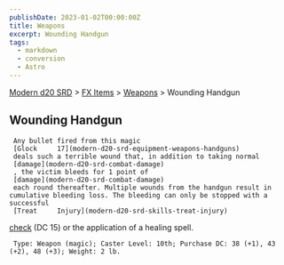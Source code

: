 ```yaml
---
publishDate: 2023-01-02T00:00:00Z
title: Weapons
excerpt: Wounding Handgun
tags:
  - markdown
  - conversion
  - Astro
---
```


[Modern d20 SRD](/#modernD20) > [FX Items](modern-d20-srd-fx-items-index) > [Weapons](modern-d20-srd-fx-items-weapons) > Wounding Handgun

## Wounding Handgun




     Any bullet fired from this magic
     [Glock     17](modern-d20-srd-equipment-weapons-handguns)
     deals such a terrible wound that, in addition to taking normal
     [damage](modern-d20-srd-combat-damage)
     , the victim bleeds for 1 point of
     [damage](modern-d20-srd-combat-damage)
     each round thereafter. Multiple wounds from the handgun result in cumulative bleeding loss. The bleeding can only be stopped with a successful
     [Treat     Injury](modern-d20-srd-skills-treat-injury)

[check](modern-d20-srd-skills-skill-basics-php#skill-check-index)
(DC 15) or the application of a healing spell.

     Type: Weapon (magic); Caster Level: 10th; Purchase DC: 38 (+1), 43 (+2), 48 (+3); Weight: 2 lb.
